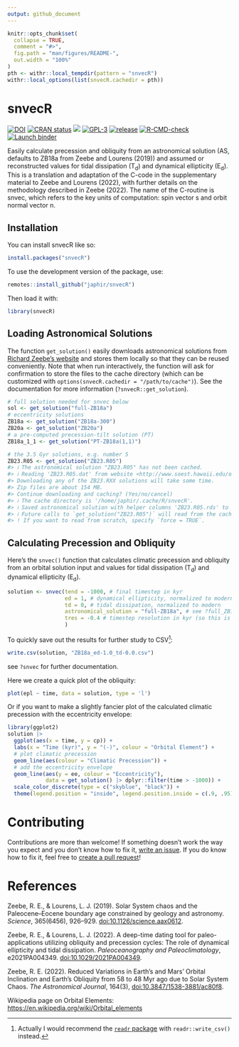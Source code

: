 ```yaml
---
output: github_document
---
```


<!-- README.md is generated from README.Rmd. Please edit that file -->

```r
knitr::opts_chunk$set(
  collapse = TRUE,
  comment = "#>",
  fig.path = "man/figures/README-",
  out.width = "100%"
)
pth <- withr::local_tempdir(pattern = "snvecR")
withr::local_options(list(snvecR.cachedir = pth))
```

# snvecR

<!-- badges: start -->
[![DOI](https://zenodo.org/badge/627092810.svg)](https://zenodo.org/badge/latestdoi/627092810)
[![CRAN status](https://www.r-pkg.org/badges/version/snvecR)](https://CRAN.R-project.org/package=snvecR)
[![](http://cranlogs.r-pkg.org/badges/grand-total/snvecR)](https://cran.r-project.org/package=snvecR)
[![GPL-3](https://img.shields.io/github/license/japhir/snvecR?logo=gnu&.svg)](https://github.com/japhir/snvecR/blob/master/LICENSE.md)
[![release](https://img.shields.io/github/v/release/japhir/snvecR.svg)](https://github.com/japhir/snvecR/releases)
[![R-CMD-check](https://github.com/japhir/snvecR/actions/workflows/check-standard.yaml/badge.svg)](https://github.com/japhir/snvecR/actions/workflows/check-standard.yaml)
[![Launch binder](https://mybinder.org/badge_logo.svg)](https://mybinder.org/v2/gh/japhir/snvecR/main)
<!-- badges: end -->

Easily calculate precession and obliquity from an astronomical solution (AS,
defaults to ZB18a from Zeebe and Lourens (2019)) and assumed or reconstructed
values for tidal dissipation (T<sub>d</sub>) and dynamical ellipticity
(E<sub>d</sub>). This is a translation and adaptation of the C-code in the
supplementary material to Zeebe and Lourens (2022), with further details on the
methodology described in Zeebe (2022). The name of the C-routine is snvec,
which refers to the key units of computation: spin vector s and orbit normal
vector n.

## Installation

You can install snvecR like so:

```r
install.packages("snvecR")
```

To use the development version of the package, use:

```r
remotes::install_github("japhir/snvecR")
```

Then load it with:
```r
library(snvecR)
```

## Loading Astronomical Solutions

The function `get_solution()` easily downloads astronomical solutions from
[Richard Zeebe's
website](https://www.soest.hawaii.edu/oceanography/faculty/zeebe_files/Astro.html)
and stores them locally so that they can be reused conveniently. Note that when
run interactively, the function will ask for confirmation to store the files to
the cache directory (which can be customized with `options(snvecR.cachedir =
"/path/to/cache")`). See the documentation for more information
(`?snvecR::get_solution`).

```r
# full solution needed for snvec below
sol <- get_solution("full-ZB18a")
# eccentricity solutions
ZB18a <- get_solution("ZB18a-300")
ZB20a <- get_solution("ZB20a")
# a pre-computed precession-tilt solution (PT)
ZB18a_1_1 <- get_solution("PT-ZB18a(1,1)")
```

<!-- we put this in a separate block so building the README is a little faster -->
```r
# the 3.5 Gyr solutions, e.g. number 5
ZB23.R05 <- get_solution("ZB23.R05")
#> ℹ The astronomical solution "ZB23.R05" has not been cached.
#> ℹ Reading 'ZB23.R05.dat' from website <http://www.soest.hawaii.edu/oceanography/faculty/zeebe_files/Astro/3.5Gyr/ZB23-N64-eiop/ZB23.R05.eiop.dat.zip>.
#> Downloading any of the ZB23.RXX solutions will take some time.
#> Zip files are about 154 MB.
#> Continue downloading and caching? (Yes/no/cancel)
#> ℹ The cache directory is '/home/japhir/.cache/R/snvecR'.
#> ℹ Saved astronomical solution with helper columns 'ZB23.R05.rds' to cache.
#> ℹ Future calls to `get_solution("ZB23.R05")` will read from the cache.
#> ! If you want to read from scratch, specify `force = TRUE`.
```

## Calculating Precession and Obliquity

Here's the `snvec()` function that calculates climatic precession and obliquity
from an orbital solution input and values for tidal dissipation (T<sub>d</sub>)
and dynamical ellipticity (E<sub>d</sub>).

```r
solution <- snvec(tend = -1000, # final timestep in kyr
                  ed = 1, # dynamical ellipticity, normalized to modern
                  td = 0, # tidal dissipation, normalized to modern
                  astronomical_solution = "full-ZB18a", # see ?full_ZB18a for details
                  tres = -0.4 # timestep resolution in kyr (so this is 400 years)
                  )
```

To quickly save out the results for further study to CSV[^1]:

[^1]: Actually I would recommend the [`readr` package](https://readr.tidyverse.org/) with `readr::write_csv()` instead.

```r
write.csv(solution, "ZB18a_ed-1.0_td-0.0.csv")
```

see `?snvec` for further documentation.

Here we create a quick plot of the obliquity:

```r
plot(epl ~ time, data = solution, type = 'l')
```

Or if you want to make a slightly fancier plot of the calculated climatic precession with the eccentricity envelope:

```r
library(ggplot2)
solution |>
  ggplot(aes(x = time, y = cp)) +
  labs(x = "Time (kyr)", y = "(-)", colour = "Orbital Element") +
  # plot climatic precession
  geom_line(aes(colour = "Climatic Precession")) +
  # add the eccentricity envelope
  geom_line(aes(y = ee, colour = "Eccentricity"),
            data = get_solution() |> dplyr::filter(time > -1000)) +
  scale_color_discrete(type = c("skyblue", "black")) +
  theme(legend.position = "inside", legend.position.inside = c(.9, .95))
```

# Contributing

Contributions are more than welcome! If something doesn't work the way you
expect and you don't know how to fix it, [write an
issue](https://github.com/japhir/snvecR/issues). If you do know how to fix it,
feel free to [create a pull request](https://github.com/japhir/snvecR/pulls)!


# References
Zeebe, R. E., & Lourens, L. J. (2019). Solar System chaos and the
  Paleocene–Eocene boundary age constrained by geology and astronomy.
  _Science_, 365(6456), 926–929.
  [doi:10.1126/science.aax0612](https://doi.org/10.1126/science.aax0612).

Zeebe, R. E., & Lourens, L. J. (2022). A deep-time dating tool for
  paleo-applications utilizing obliquity and precession cycles: The role of
  dynamical ellipticity and tidal dissipation. _Paleoceanography and
  Paleoclimatology_, e2021PA004349.
  [doi:10.1029/2021PA004349](https://doi.org/10.1029/2021PA004349).

Zeebe, R. E. (2022). Reduced Variations in Earth’s and Mars’ Orbital
  Inclination and Earth’s Obliquity from 58 to 48 Myr ago due to Solar
  System Chaos. _The Astronomical Journal_, 164(3),
  [doi:10.3847/1538-3881/ac80f8](https://doi.org/10.3847/1538-3881/ac80f8).

Wikipedia page on Orbital Elements:
  <https://en.wikipedia.org/wiki/Orbital_elements>
